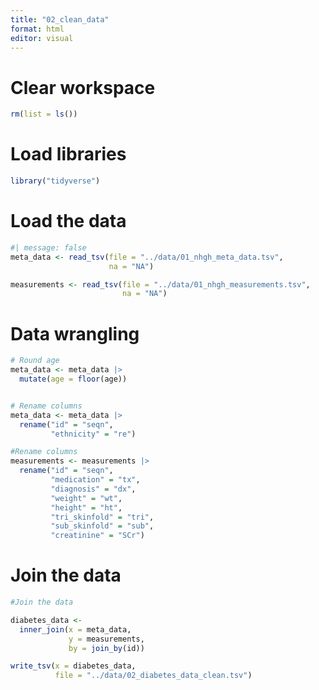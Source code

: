 ```yaml
---
title: "02_clean_data"
format: html
editor: visual
---
```


# Clear workspace

```r
rm(list = ls())
```

# Load libraries

```r
library("tidyverse")
```

# Load the data

```r
#| message: false
meta_data <- read_tsv(file = "../data/01_nhgh_meta_data.tsv",
                      na = "NA")

measurements <- read_tsv(file = "../data/01_nhgh_measurements.tsv",
                         na = "NA")
```

# Data wrangling

```r
# Round age
meta_data <- meta_data |>
  mutate(age = floor(age))


# Rename columns
meta_data <- meta_data |>
  rename("id" = "seqn",
         "ethnicity" = "re")
```

```r
#Rename columns
measurements <- measurements |>
  rename("id" = "seqn",
         "medication" = "tx",
         "diagnosis" = "dx",
         "weight" = "wt",
         "height" = "ht",
         "tri_skinfold" = "tri",
         "sub_skinfold" = "sub",
         "creatinine" = "SCr")
```

# Join the data

```r
#Join the data

diabetes_data <- 
  inner_join(x = meta_data,
             y = measurements,
             by = join_by(id))
```

```r
write_tsv(x = diabetes_data,
          file = "../data/02_diabetes_data_clean.tsv")
```
